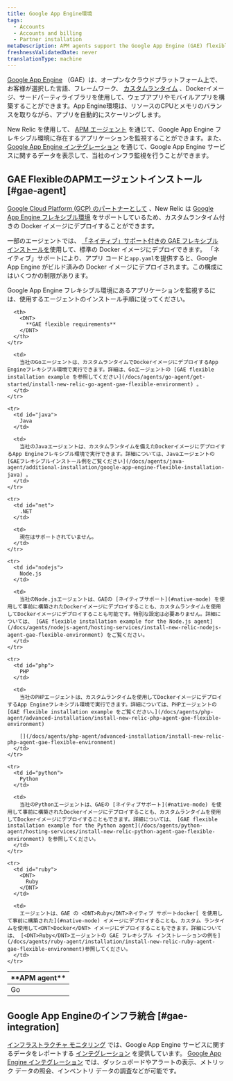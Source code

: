 ```yaml
---
title: Google App Engine環境
tags:
  - Accounts
  - Accounts and billing
  - Partner installation
metaDescription: APM agents support the Google App Engine (GAE) flexible environment to build web and mobile apps on an open cloud platform.
freshnessValidatedDate: never
translationType: machine
---
```


[Google App Engine](https://cloud.google.com/appengine/) （GAE）は、オープンなクラウドプラットフォーム上で、お客様が選択した言語、フレームワーク、 [カスタムランタイム](https://cloud.google.com/appengine/docs/flexible/custom-runtimes/) 、Dockerイメージ、サードパーティライブラリを使用して、ウェブアプリやモバイルアプリを構築することができます。App Engine環境は、リソースのCPUとメモリのバランスを取りながら、アプリを自動的にスケーリングします。

New Relic を使用して、 [APM エージェント](#gae-agent) を通じて、Google App Engine フレキシブル環境に存在するアプリケーションを監視することができます。また、 [Google App Engine インテグレーション](#gae-integration) を通じて、Google App Engine サービスに関するデータを表示して、当社のインフラ監視を行うことができます。

## GAE FlexibleのAPMエージェントインストール [#gae-agent]

[Google Cloud Platform (GCP) のパートナーとして](https://newrelic.com/partner/gcp) 、New Relic は [Google App Engine フレキシブル環境](https://cloud.google.com/appengine/docs/flexible/) をサポートしているため、カスタムランタイム付きの Docker イメージにデプロイすることができます。

一部のエージェントでは、 [「ネイティブ」サポート付きの GAE フレキシブル インストールを](https://cloud.google.com/appengine/docs/flexible/)使用して、標準の Docker イメージにデプロイできます。 「ネイティブ」サポートにより、アプリ コードと`app.yaml`を提供すると、Google App Engine がビルド済みの Docker イメージにデプロイされます。この構成にはいくつかの制限があります。

Google App Engine フレキシブル環境にあるアプリケーションを監視するには、使用する<InlinePopover type="apm"/>エージェントのインストール手順に従ってください。

<table>
  <thead>
    <tr>
      <th style={{ width: "150px" }}>
        <DNT>
          **APM agent**
        </DNT>
      </th>

      <th>
        <DNT>
          **GAE flexible requirements**
        </DNT>
      </th>
    </tr>
  </thead>

  <tbody>
    <tr>
      <td id="go">
        Go
      </td>

      <td>
        当社のGoエージェントは、カスタムランタイムでDockerイメージにデプロイするApp Engineフレキシブル環境で実行できます。詳細は、Goエージェントの [GAE flexible installation example を参照してください](/docs/agents/go-agent/get-started/install-new-relic-go-agent-gae-flexible-environment) 。
      </td>
    </tr>

    <tr>
      <td id="java">
        Java
      </td>

      <td>
        当社のJavaエージェントは、カスタムランタイムを備えたDockerイメージにデプロイするApp Engineフレキシブル環境で実行できます。詳細については、Javaエージェントの [GAEフレキシブルインストール例をご覧ください](/docs/agents/java-agent/additional-installation/google-app-engine-flexible-installation-java) 。
      </td>
    </tr>

    <tr>
      <td id="net">
        .NET
      </td>

      <td>
        現在はサポートされていません。
      </td>
    </tr>

    <tr>
      <td id="nodejs">
        Node.js
      </td>

      <td>
        当社のNode.jsエージェントは、GAEの [ネイティブサポート](#native-mode) を使用して事前に構築されたDockerイメージにデプロイすることも、カスタムランタイムを使用してDockerイメージにデプロイすることも可能です。特別な設定は必要ありません。詳細については、 [GAE flexible installation example for the Node.js agent](/docs/agents/nodejs-agent/hosting-services/install-new-relic-nodejs-agent-gae-flexible-environment) をご覧ください。
      </td>
    </tr>

    <tr>
      <td id="php">
        PHP
      </td>

      <td>
        当社のPHPエージェントは、カスタムランタイムを使用してDockerイメージにデプロイするApp Engineフレキシブル環境で実行できます。詳細については、PHPエージェントの [GAE flexible installation example をご覧ください。](/docs/agents/php-agent/advanced-installation/install-new-relic-php-agent-gae-flexible-environment)

        [](/docs/agents/php-agent/advanced-installation/install-new-relic-php-agent-gae-flexible-environment)
      </td>
    </tr>

    <tr>
      <td id="python">
        Python
      </td>

      <td>
        当社のPythonエージェントは、GAEの [ネイティブサポート](#native-mode) を使用して事前に構築されたDockerイメージにデプロイすることも、カスタムランタイムを使用してDockerイメージにデプロイすることもできます。詳細については、 [GAE flexible installation example for the Python agent](/docs/agents/python-agent/hosting-services/install-new-relic-python-agent-gae-flexible-environment) を参照してください。
      </td>
    </tr>

    <tr>
      <td id="ruby">
        <DNT>
          Ruby
        </DNT>
      </td>

      <td>
        エージェントは、GAE の <DNT>Ruby</DNT>ネイティブ サポートdocker[ を使用して事前に構築された](#native-mode) イメージにデプロイすることも、カスタム ランタイムを使用して<DNT>Docker</DNT> イメージにデプロイすることもできます。詳細については、 [<DNT>Ruby</DNT>エージェントの GAE フレキシブル インストレーションの例を](/docs/agents/ruby-agent/installation/install-new-relic-ruby-agent-gae-flexible-environment)参照してください。
      </td>
    </tr>
  </tbody>
</table>

## Google App Engineのインフラ統合 [#gae-integration]

[インフラストラクチャ モニタリング](/docs/infrastructure) では、Google App Engine サービスに関するデータをレポートする [インテグレーション](/docs/infrastructure/integrations-getting-started/getting-started/introduction-infrastructure-integrations) を提供しています。 [Google App Engine インテグレーション](/docs/gcp-gcp_appengine-integration) では、ダッシュボードやアラートの表示、メトリック データの照会、インベントリ データの調査などが可能です。
